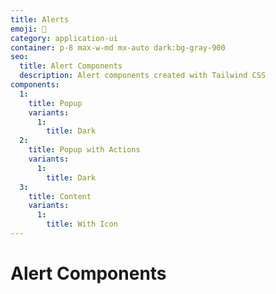 ```yaml
---
title: Alerts
emoji: 📣
category: application-ui
container: p-8 max-w-md mx-auto dark:bg-gray-900
seo:
  title: Alert Components
  description: Alert components created with Tailwind CSS
components:
  1:
    title: Popup
    variants:
      1:
        title: Dark
  2:
    title: Popup with Actions
    variants:
      1:
        title: Dark
  3:
    title: Content
    variants:
      1:
        title: With Icon
---
```


# Alert Components

<List
  componentsData={componentsArray}
  componentContainer={componentContainer}
/>
